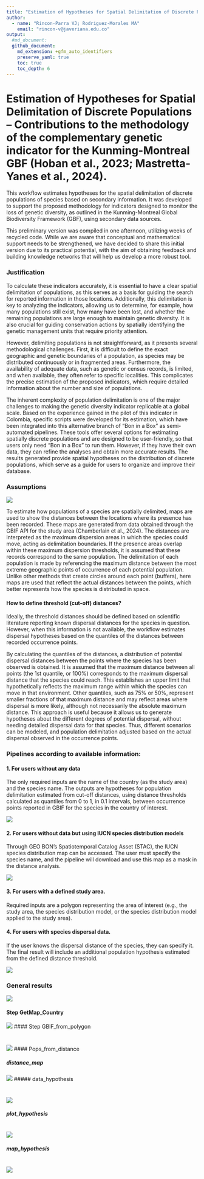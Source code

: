 ```yaml
---
title: "Estimation of Hypotheses for Spatial Delimitation of Discrete Populations."
author: 
  - name: "Rincon-Parra VJ; Rodriguez-Morales MA"
    email: "rincon-v@javeriana.edu.co"
output: 
  #md_document:
  github_document:
    md_extension: +gfm_auto_identifiers
    preserve_yaml: true
    toc: true
    toc_depth: 6
---
```


# Estimation of Hypotheses for Spatial Delimitation of Discrete Populations – Contributions to the methodology of the complementary genetic indicator for the Kunming-Montreal GBF (Hoban et al., 2023; Mastretta‐Yanes et al., 2024).

This workflow estimates hypotheses for the spatial delimitation of discrete populations of species based on secondary information. It was developed to support the proposed methodology for indicators designed to monitor the loss of genetic diversity, as outlined in the Kunming-Montreal Global Biodiversity Framework (GBF), using secondary data sources.

This preliminary version was compiled in one afternoon, utilizing weeks of recycled code. While we are aware that conceptual and mathematical support needs to be strengthened, we have decided to share this initial version due to its practical potential, with the aim of obtaining feedback and building knowledge networks that will help us develop a more robust tool.

### Justification
To calculate these indicators accurately, it is essential to have a clear spatial delimitation of populations, as this serves as a basis for guiding the search for reported information in those locations. Additionally, this delimitation is key to analyzing the indicators, allowing us to determine, for example, how many populations still exist, how many have been lost, and whether the remaining populations are large enough to maintain genetic diversity. It is also crucial for guiding conservation actions by spatially identifying the genetic management units that require priority attention.

However, delimiting populations is not straightforward, as it presents several methodological challenges. First, it is difficult to define the exact geographic and genetic boundaries of a population, as species may be distributed continuously or in fragmented areas. Furthermore, the availability of adequate data, such as genetic or census records, is limited, and when available, they often refer to specific localities. This complicates the precise estimation of the proposed indicators, which require detailed information about the number and size of populations.

The inherent complexity of population delimitation is one of the major challenges to making the genetic diversity indicator replicable at a global scale. Based on the experience gained in the pilot of this indicator in Colombia, specific scripts were developed for its estimation, which have been integrated into this alternative branch of "Bon in a Box" as semi-automated pipelines. These tools offer several options for estimating spatially discrete populations and are designed to be user-friendly, so that users only need "Bon in a Box" to run them. However, if they have their own data, they can refine the analyses and obtain more accurate results. The results generated provide spatial hypotheses on the distribution of discrete populations, which serve as a guide for users to organize and improve their database.

### Assumptions

![](README_figures/Basic_analysisis.jpg)

To estimate how populations of a species are spatially delimited, maps are used to show the distances between the locations where its presence has been recorded. These maps are generated from data obtained through the GBIF API for the study area (Chamberlain et al., 2024). The distances are interpreted as the maximum dispersion areas in which the species could move, acting as delimitation boundaries. If the presence areas overlap within these maximum dispersion thresholds, it is assumed that these records correspond to the same population. The delimitation of each population is made by referencing the maximum distance between the most extreme geographic points of occurrence of each potential population. Unlike other methods that create circles around each point (buffers), here maps are used that reflect the actual distances between the points, which better represents how the species is distributed in space.

#### How to define threshold (cut-off) distances? 
Ideally, the threshold distances should be defined based on scientific literature reporting known dispersal distances for the species in question. However, when this information is not available, the workflow estimates dispersal hypotheses based on the quantiles of the distances between recorded occurrence points.

By calculating the quantiles of the distances, a distribution of potential dispersal distances between the points where the species has been observed is obtained. It is assumed that the maximum distance between all points (the 1st quantile, or 100%) corresponds to the maximum dispersal distance that the species could reach. This establishes an upper limit that hypothetically reflects the maximum range within which the species can move in that environment. Other quantiles, such as 75% or 50%, represent smaller fractions of that maximum distance and may reflect areas where dispersal is more likely, although not necessarily the absolute maximum distance. This approach is useful because it allows us to generate hypotheses about the different degrees of potential dispersal, without needing detailed dispersal data for that species. Thus, different scenarios can be modeled, and population delimitation adjusted based on the actual dispersal observed in the occurrence points.

### Pipelines according to available information:

#### 1. For users without any data
The only required inputs are the name of the country (as the study area) and the species name. The outputs are hypotheses for population delimitation estimated from cut-off distances, using distance thresholds calculated as quantiles from 0 to 1, in 0.1 intervals, between occurrence points reported in GBIF for the species in the country of interest.

![](README_figures/UsersNoData.png)


#### 2. For users without data but using IUCN species distribution models
Through GEO BON’s Spatiotemporal Catalog Asset (STAC), the IUCN species distribution map can be accessed. The user must specify the species name, and the pipeline will download and use this map as a mask in the distance analysis.

![](README_figures/UsersUICNmap.png)

#### 3. For users with a defined study area.
Required inputs are a polygon representing the area of interest (e.g., the study area, the species distribution model, or the species distribution model applied to the study area).

#### 4. For users with species dispersal data.
If the user knows the dispersal distance of the species, they can specify it. The final result will include an additional population hypothesis estimated from the defined distance threshold.

![](README_figures/UsersDistantInfo.png)

### General results

![](README_figures/Step Pops_from_distance.png)

#### Step GetMap_Country

![](README_figures/Step GetMap_Country.png)
#### Step GBIF_from_polygon

#

![](README_figures/Step GBIF_from_polygon.png)
#### Pops_from_distance 

##### distance_map

![](README_figures/Step Pops_from_distance distance_map.png)
##### data_hypothesis  

#

![](README_figures/Step Pops_from_distance data_hypotesis.png)

##### plot_hypothesis

#

![](README_figures/Step Pops_from_distance plot_hyp.png)

#####  map_hypothesis

#

![](README_figures/Step Pops_from_distance map_hypotesis.png)

